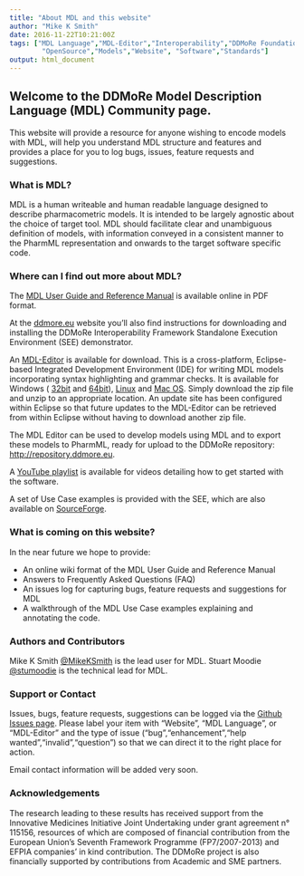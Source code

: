```yaml
---
title: "About MDL and this website"
author: "Mike K Smith"
date: 2016-11-22T10:21:00Z
tags: ["MDL Language","MDL-Editor","Interoperability","DDMoRe Foundation",
        "OpenSource","Models","Website", "Software","Standards"]
output: html_document
---
```

## Welcome to the DDMoRe Model Description Language (MDL) Community page.
This website will provide a resource for anyone wishing to encode models with MDL, 
will help you understand MDL structure and features and provides a place for you 
to log bugs, issues, feature requests and suggestions.

### What is MDL?
MDL is a human writeable and human readable language designed to describe 
pharmacometric models. It is intended to be largely agnostic about the choice of
target tool. MDL should facilitate clear and unambiguous definition of models, 
with information conveyed in a consistent manner to the PharmML representation 
and onwards to the target software specific code.

### Where can I find out more about MDL?
The [MDL User Guide and Reference Manual](http://www.ddmore.eu/sites/ddmore/files/instructions/pdf/MDLUserGuide_1.1_PublicRelease_August2016_0.pdf)
is available online in PDF format. 

At the [ddmore.eu](http://ddmore.eu/instructions/user-guides)
website you'll also find instructions for downloading and installing the DDMoRe 
Interoperability Framework Standalone Execution Environment (SEE) demonstrator. 

An [MDL-Editor](http://downloads.mdl.community/repository/mdl-ide/products/1.6.0/) 
is available for download. This is a cross-platform, Eclipse-based Integrated 
Development Environment (IDE) for writing MDL models incorporating syntax 
highlighting and grammar checks. It is available for Windows (
[32bit](http://downloads.mdl.community/repository/mdl-ide/products/1.6.0/eu.ddmore.mdleditor.site-1.6.0-SNAPSHOT-win32.win32.x86.zip) and 
[64bit](http://downloads.mdl.community/repository/mdl-ide/products/1.6.0/eu.ddmore.mdleditor.site-1.6.0-SNAPSHOT-win32.win32.x86_64.zip)), 
[Linux](http://downloads.mdl.community/repository/mdl-ide/products/1.6.0/eu.ddmore.mdleditor.site-1.6.0-SNAPSHOT-linux.gtk.x86_64.zip) and 
[Mac OS](http://downloads.mdl.community/repository/mdl-ide/products/1.6.0/eu.ddmore.mdleditor.site-1.6.0-SNAPSHOT-macosx.cocoa.x86_64.zip). Simply download the zip file and unzip to an appropriate location. 
An update site has been configured within Eclipse so that future updates to the 
MDL-Editor can be retrieved from within Eclipse without having to download 
another zip file. 

The MDL Editor can be used to develop models using MDL and to export these models
to PharmML, ready for upload to the DDMoRe repository: <http://repository.ddmore.eu>.

A [YouTube playlist](https://www.youtube.com/playlist?list=PL_GGUkhbiP3t0Q7wTqkQdMAw7yuC8xWa-) 
is available for videos detailing how to get started with the software.

A set of Use Case examples is provided with the SEE, which are also available on 
[SourceForge](https://sourceforge.net/p/ddmore/use.cases/ci/master/tree/MDL/Product5.1/).

### What is coming on this website?
In the near future we hope to provide: 

* An online wiki format of the MDL User Guide and Reference Manual
* Answers to Frequently Asked Questions (FAQ)
* An issues log for capturing bugs, feature requests and suggestions for MDL
* A walkthrough of the MDL Use Case examples explaining and annotating the code.

### Authors and Contributors
Mike K Smith [@MikeKSmith](https://github.com/MikeKSmith) is the lead user for MDL.
Stuart Moodie [@stumoodie](https://github.com/stumoodie) is the technical lead for MDL.

### Support or Contact
Issues, bugs, feature requests, suggestions can be logged via 
the [Github Issues page](https://github.com/ModelDefinitionLanguage/website/issues).
Please label your item with "Website", "MDL Language", or "MDL-Editor" and the type
of issue ("bug","enhancement","help wanted","invalid","question") so that we can
direct it to the right place for action.  

Email contact information will be added very soon.

### Acknowledgements
The research leading to these results has received support from the Innovative Medicines Initiative Joint Undertaking under grant agreement n° 115156, resources of which are composed of financial contribution from the European Union's Seventh Framework Programme (FP7/2007-2013) and EFPIA companies’ in kind contribution. The DDMoRe project is also financially supported by contributions from Academic and SME partners.